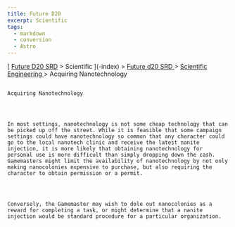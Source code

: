 ```yaml
---
title: Future D20
excerpt: Scientific
tags:
  - markdown
  - conversion
  - Astro
---
```







[
[Future D20 SRD]( / ) > Scientific
     ](-index)
     >
     [
      Future d20 SRD
     ](future-d20-srd-index)
     >
     [
      Scientific Engineering
     ](future-d20-srd-scientific-engineering-index)
     > Acquiring Nanotechnology
    




## 
    Acquiring Nanotechnology
   



    In most settings, nanotechnology is not some cheap technology that can be picked up off the street. While it is feasible that some campaign settings could have nanotechnology so common that any character could go to the local nanotech clinic and receive the latest nanite injection, it is more likely that obtaining nanotechnology for personal use is more difficult than simply dropping down the cash. Gamemasters might limit the availability of nanotechnology by not only making nanocolonies expensive to purchase, but also requiring the character to obtain permission or a permit.
   



    Conversely, the Gamemaster may wish to dole out nanocolonies as a reward for completing a task, or might determine that a nanite injection would be standard procedure for a particular organization.
   





